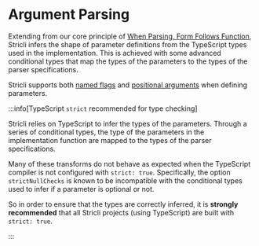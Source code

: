 # Argument Parsing

Extending from our core principle of [When Parsing, Form Follows Function](../../getting-started/principles.mdx#when-parsing-form-follows-function), Stricli infers the shape of parameter definitions from the TypeScript types used in the implementation. This is achieved with some advanced conditional types that map the types of the parameters to the types of the parser specifications.

Stricli supports both [named flags](./flags.mdx) and [positional arguments](./positional.mdx) when defining parameters.

:::info[TypeScript `strict` recommended for type checking]

Stricli relies on TypeScript to infer the types of the parameters. Through a series of conditional types, the type of the parameters in the implementation function are mapped to the types of the parser specifications.

Many of these transforms do not behave as expected when the TypeScript compiler is not configured with `strict: true`. Specifically, the option `strictNullChecks` is known to be incompatible with the conditional types used to infer if a parameter is optional or not.

So in order to ensure that the types are correctly inferred, it is **strongly recommended** that all Stricli projects (using TypeScript) are built with `strict: true`.

:::
